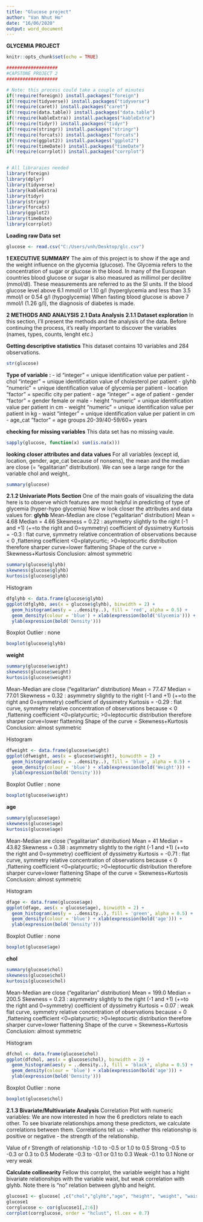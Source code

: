 ```yaml
---
title: "Glucose project"
author: "Van Nhut Ho"
date: "16/06/2020"
output: word_document
---
```


**GLYCEMIA PROJECT**

```r
knitr::opts_chunk$set(echo = TRUE)

###################
#CAPSTONE PROJECT 2
###################

# Note: this process could take a couple of minutes
if(!require(foreign)) install.packages("foreign")
if(!require(tidyverse)) install.packages("tidyverse")
if(!require(caret)) install.packages("caret")
if(!require(data.table)) install.packages("data.table")
if(!require(kableExtra)) install.packages("kableExtra")
if(!require(tidyr)) install.packages("tidyr")
if(!require(stringr)) install.packages("stringr")
if(!require(forcats)) install.packages("forcats")
if(!require(ggplot2)) install.packages("ggplot2")
if(!require(timeDate)) install.packages("timeDate")
if(!require(corrplot)) install.packages("corrplot")


# All libraraies needed
library(foreign)
library(dplyr)
library(tidyverse)
library(kableExtra)
library(tidyr)
library(stringr)
library(forcats)
library(ggplot2)
library(timeDate)
library(corrplot)
```

**Loading raw Data set**
```r
glucose <- read.csv("C:/Users/vnh/Desktop/glc.csv")
```

\newpage


**1 EXECUTIVE SUMMARY**
The aim of this project is to show if the age and the weight influence on the glycemia (glucose). 
The Glycemia refers to the concentration of sugar or glucose in the blood. 
In many of the European countries blood glucose or sugar is also measured as millimol per decilitre (mmol/dl). 
These measurements are referred to as the SI units.
If the blood glucose level above 6.1 mmol/l or 1.10 g/l (hyperglycemia and less than 3.5 mmol/l or 0.54 g/l (hypoglycemia)
When fasting blood glucose is above 7 mmol/l (1.26 g/l), the diagnosis of diabetes is made. 


**2 METHODS AND ANALYSIS**
**2.1 Data Analysis**
**2.1.1 Dataset exploration**
In this section, I'll present the methods and the analysis of the data. Before continuing the process, it's really important to discover the variables (names, types, counts, lenght etc.)

**Getting descriptive statistics**
This dataset contains 10 variables and 284 observations.

```r
str(glucose)
```

**Type of variable :**
- id "integer" = unique identification value per patient
- chol "integer" = unique identification value of cholesterol per patient
- glyhb "numeric" = unique identification value of glycemia per patient
- location "factor" = specific city per patient
- age "integer" = age of patient
- gender "factor" = gender female or male
- height "numeric" = unique identification value per patient in cm
- weight "numeric" = unique identification value per patient in kg
- waist "integer" = unique identification value per patient in cm
- age_cat "factor" = age groups 20-39/40-59/60+ years


**checking for missing variables**
This data set has no missing vaule.

```r
sapply(glucose, function(x) sum(is.na(x)))
```

**looking closer attributes and data values**
For all variables (except id, location, gender, age_cat because of nonsens), the mean and the median are close (= "egalitarian" distribution). We can see a large range for the variable chol and weight,.

```r
summary(glucose)
```

**2.1.2 Univariate Plots Section**
One of the main goals of visualizing the data here is to observe which features are most helpful in predicting of type of glycemia (hyper-hypo glycemia)
Now w look closer the attributes and data values for:
**glyhb**
Mean-Median are close ("egalitarian" distribution)
Mean = 4.68
Median = 4.66
Skewness = 0.22 : asymmetry slightly to the right (-1 and +1) (+=to the right and 0=symmetry) coefficient of dyssimetry
Kurtosis = -0.3 : flat curve, symmetry relative concentration of observations because < 0 ,flattening coefficient <0=platycurtic; >0=leptocurtic distribution therefore sharper curve=lower flattening
Shape of the curve = Skewness+Kurtosis
Conclusion: almost symmetric

```r
summary(glucose$glyhb)
skewness(glucose$glyhb)
kurtosis(glucose$glyhb)
```
Histogram
```r
dfglyhb <- data.frame(glucose$glyhb)
ggplot(dfglyhb, aes(x = glucose$glyhb), binwidth = 2) + 
  geom_histogram(aes(y = ..density..), fill = 'red', alpha = 0.5) + 
  geom_density(colour = 'blue') + xlab(expression(bold('Glycemia'))) + 
  ylab(expression(bold('Density')))
```

Boxplot
Outlier : none
```r
boxplot(glucose$glyhb)
```


**weight**
```r
summary(glucose$weight)
skewness(glucose$weight)
kurtosis(glucose$weight)
```

Mean-Median are close ("egalitarian" distribution)
Mean = 77.47
Median = 77.01
Skewness = 0.32 : asymmetry slightly to the right (-1 and +1) (+=to the right and 0=symmetry) coefficient of dyssimetry
Kurtosis = -0.29 : flat curve, symmetry relative concentration of observations because < 0 ,flattening coefficient <0=platycurtic; >0=leptocurtic distribution therefore sharper curve=lower flattening
Shape of the curve = Skewness+Kurtosis
Conclusion: almost symmetric

Histogram
```r
dfweight <- data.frame(glucose$weight)
ggplot(dfweight, aes(x = glucose$weight), binwidth = 2) + 
  geom_histogram(aes(y = ..density..), fill = 'blue', alpha = 0.5) + 
  geom_density(colour = 'blue') + xlab(expression(bold('Weight'))) + 
  ylab(expression(bold('Density')))
```
Boxplot
Outlier : none
```r
boxplot(glucose$weight)
```

**age**
```r
summary(glucose$age)
skewness(glucose$age)
kurtosis(glucose$age)
```

Mean-Median are close ("egalitarian" distribution)
Mean = 41
Median = 43.82
Skewness = 0.38 : asymmetry slightly to the right (-1 and +1) (+=to the right and 0=symmetry) coefficient of dyssimetry
Kurtosis = -0.71 : flat curve, symmetry relative concentration of observations because < 0 ,flattening coefficient <0=platycurtic; >0=leptocurtic distribution therefore sharper curve=lower flattening
Shape of the curve = Skewness+Kurtosis
Conclusion: almost symmetric

Histogram
```r
dfage <- data.frame(glucose$age)
ggplot(dfage, aes(x = glucose$age), binwidth = 2) + 
  geom_histogram(aes(y = ..density..), fill = 'green', alpha = 0.5) + 
  geom_density(colour = 'blue') + xlab(expression(bold('age'))) + 
  ylab(expression(bold('Density')))
```
  
Boxplot
Outlier : none
```r
boxplot(glucose$age)
```

**chol**

```r
summary(glucose$chol)
skewness(glucose$chol)
kurtosis(glucose$chol)
```
Mean-Median are close ("egalitarian" distribution)
Mean = 199.0
Median = 200.5
Skewness = 0.23 : asymmetry slightly to the right (-1 and +1) (+=to the right and 0=symmetry) coefficient of dyssimetry
Kurtosis = 0.07 : weak flat curve, symmetry relative concentration of observations because = 0 ,flattening coefficient <0=platycurtic; >0=leptocurtic distribution therefore sharper curve=lower flattening
Shape of the curve = Skewness+Kurtosis
Conclusion: almost symmetric

Histogram
```r
dfchol <- data.frame(glucose$chol)
ggplot(dfchol, aes(x = glucose$chol), binwidth = 2) + 
  geom_histogram(aes(y = ..density..), fill = 'black', alpha = 0.5) + 
  geom_density(colour = 'blue') + xlab(expression(bold('age'))) + 
  ylab(expression(bold('Density')))
```

Boxplot
Outlier : none
```r
boxplot(glucose$chol)
```


**2.1.3 Bivariate/Multivariate Analysis**
Correlation Plot with numeric variables:
We are now interested in how the 6 predictors relate to each other. 
To see bivariate relationships among these predictors, we calculate correlations between them. Correlations tell us:
 - whether this relationship is positive or negative
 - the strength of the relationship.

Value of r	                Strength of relationship
-1.0 to -0.5 or 1.0 to 0.5	Strong
-0.5 to -0.3 or 0.3 to 0.5	Moderate
-0.3 to -0.1 or 0.1 to 0.3	Weak
-0.1 to 0.1	None or very weak

**Calculate collinearity**
Fellow this corrplot, the variable weight has a hight bivariate relationships with the variable waist, but weak correlation with glyhb. Note there is "no" relation between glyhb and height.

```r
glucose1 <- glucose[ ,c("chol","glyhb","age", "height", "weight", "waist")]
glucose1
corrglucose <- cor(glucose1[,2:6])
corrplot(corrglucose, order = "hclust", tl.cex = 0.7)
```





